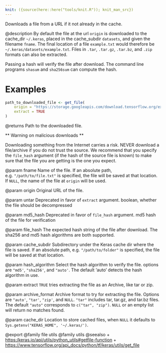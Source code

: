 ```yaml
---
knit: ({source(here::here("tools/knit.R")); knit_man_src})
---
```

Downloads a file from a URL if it not already in the cache.

@description
By default the file at the url `origin` is downloaded to the
cache_dir `~/.keras`, placed in the cache_subdir `datasets`,
and given the filename `fname`. The final location of a file
`example.txt` would therefore be `~/.keras/datasets/example.txt`.
Files in `.tar`, `.tar.gz`, `.tar.bz`, and `.zip` formats can
also be extracted.

Passing a hash will verify the file after download. The command line
programs `shasum` and `sha256sum` can compute the hash.

# Examples
```r
path_to_downloaded_file <- get_file(
    origin = "https://storage.googleapis.com/download.tensorflow.org/example_images/flower_photos.tgz",
    extract = TRUE
)
```

@returns
Path to the downloaded file.

** Warning on malicious downloads **

Downloading something from the Internet carries a risk.
NEVER download a file/archive if you do not trust the source.
We recommend that you specify the `file_hash` argument
(if the hash of the source file is known) to make sure that the file you
are getting is the one you expect.

@param fname
Name of the file. If an absolute path, e.g. `"/path/to/file.txt"`
is specified, the file will be saved at that location.
If `NULL`, the name of the file at `origin` will be used.

@param origin
Original URL of the file.

@param untar
Deprecated in favor of `extract` argument.
boolean, whether the file should be decompressed

@param md5_hash
Deprecated in favor of `file_hash` argument.
md5 hash of the file for verification

@param file_hash
The expected hash string of the file after download.
The sha256 and md5 hash algorithms are both supported.

@param cache_subdir
Subdirectory under the Keras cache dir where the file is
saved. If an absolute path, e.g. `"/path/to/folder"` is
specified, the file will be saved at that location.

@param hash_algorithm
Select the hash algorithm to verify the file.
options are `"md5'`, `"sha256'`, and `"auto'`.
The default 'auto' detects the hash algorithm in use.

@param extract
`TRUE` tries extracting the file as an Archive, like tar or zip.

@param archive_format
Archive format to try for extracting the file.
Options are `"auto'`, `"tar'`, `"zip'`, and `NULL`.
`"tar"` includes tar, tar.gz, and tar.bz files.
The default `"auto"` corresponds to `c("tar", "zip")`.
`NULL` or an empty list will return no matches found.

@param cache_dir
Location to store cached files, when `NULL` it
defaults to `Sys.getenv("KERAS_HOME", '~/.keras/')`.

@export
@family file utils
@family utils
@seealso
+ <https:/keras.io/api/utils/python_utils#getfile-function>
+ <https://www.tensorflow.org/api_docs/python/tf/keras/utils/get_file>
